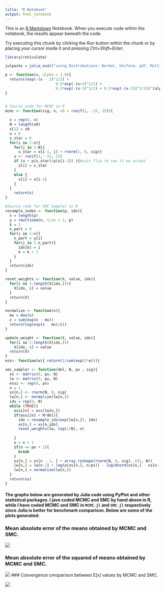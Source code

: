 ```yaml
---
title: "R Notebook"
output: html_notebook
---
```


This is an [R Markdown](http://rmarkdown.rstudio.com) Notebook. When you execute code within the notebook, the results appear beneath the code. 

Try executing this chunk by clicking the *Run* button within the chunk or by placing your cursor inside it and pressing *Ctrl+Shift+Enter*. 

```r
library(reticulate)
```

```r
julpacks = julia_eval("using Distributions: Normal, Uniform, pdf, Multinomial, Binomial, MvNormal")

```

```r
p <- function(x, alpha = 1.0){
  return((exp(-(x - 2)^2/2) +
                       0.5*exp(-(x+2)^2/1) +
                       0.5*exp(-(x-5)^2/1) + 0.5*exp(-(x-15)^2/1))^(alpha)*exp(-(x)^2/2)^(1-alpha))
}


# Source code for MCMC in R
mcmc <- function(sig, n, x0 = runif(1, -15, 15)){
  
  x = rep(0, n)
  N = length(x0)
  x[1] = x0
  u = 0
  x_star = 0
  for(i in 2:n){
    for(j in 1:N){
      x_star = x[i-1, j] + rnorm(1, 0, sig)}
    u <- runif(1, -15, 15)
    if (u < p(x_star)/p(x[i-1]) ){#coin flip to see if we accept
      x[i] = x_star
    }
    else {
      x[i] = x[i-1]
    }
  }
    return(x)
}

#Source code for SMC Sampler in R
resample_index <- function(p, idx){
  n = length(p)
  y = rmultinom(n, size = 1, p)
  k = 1
  n_part = 0
  for(i in 1:n){
    n_part = y[i]
    for(j in 1:n_part){
      idx[k] = i
      k = k + 1
    }
  }
  return(idx)
}

reset_weights <- function(X, value, idx){
  for(i in 1:length(X[idx,])){
    X[idx, i] = value
  }
  return(X)
}

normalize <- function(x){
  mx = max(x)
  z = sum(exp(x - mx))
  return(log(exp(x - mx)/z))
}

update_weight <- function(X, value, idx){
  for(i in 1:length(X[idx,]))
    X[idx, i] = value
  return(X)
}
ess<- function(w){ return(1/sum(exp(2*w)))}

smc_sampler <- function(del, N, px , sig){
  xs <- matrix(0, px, N)
  lw <- matrix(0, px, N)
  essi <- rep(0, px)
  n = 1
  xs[n,] <- rnorm(N, 0, sig)
  lw[n,] <- normalize(lw[n,])
  idx = rep(0, N)
  while (TRUE){
    essi[n] = ess(lw[n,])
    if(essi[n] < N*del){
      idx = resample_idx(exp(lw[n,]), idx)
      xs[n,] = xs[n,idx]
      reset_weights(lw, log(1/N), n)
      
    }
    n = n + 1
    if(n == px + 1){
      break
    }
    xs[n,] = xs[n - 1, ] + array_reshape(rnorm(N, 0, sig), c(1, N))
    lw[n,] = lw[n-1] + log(p(xs[n,], n/px)) - log(dnorm(xs[n,] - xs[n-1,]))
    lw[n,] = normalize(lw[n,])
  }
  return(xs)
}
```

#### The graphs below are generated by Julia code using PyPlot and other statistical packages. I jave coded MCMC and SMC by hand above in R, while I have coded MCMC and SMC in `MCMC.jl` and `SMC.jl` respectively since Julia is better for benchmark comparison. Below are some of the plots generated:

### Mean absolute error of the means obtained by MCMC and SMC. 
![](E_X.png)


### Mean absolute error of the squared of means obtained by MCMC and SMC. 
![](E_X2.png)
### Convergence cmoparison between E[x] values by MCMC and SMC. 

![](Convergence.png)


```r

```